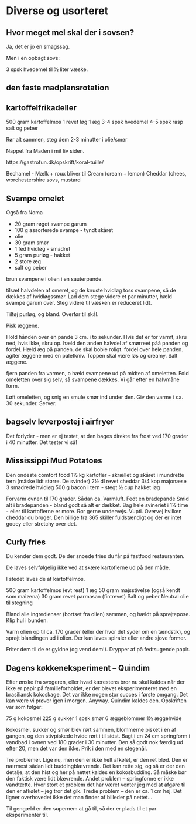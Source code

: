 # Diverse og usorteret

## Hvor meget mel skal der i sovsen?
Ja, det er jo en smagssag.

Men i en opbagt sovs:

3 spsk hvedemel til ½ liter væske.

## den faste madplansrotation


## kartoffelfrikadeller

500 gram kartoffelmos
1 revet løg
1 æg
3-4 spsk hvedemel
4-5 spsk rasp
salt og peber

Rør alt sammen, steg dem 2-3 minutter i olie/smør

Nappet fra Maden i mit liv siden. 


https://gastrofun.dk/opskrift/koral-tuille/


Bechamel - Mælk + roux
bliver til
Cream (cream + lemon)
Cheddar (chees, worchestershire sovs, mustard


## Svampe omelet

Også fra Noma

* 20 gram røget svampe garum
* 100 g assorterede svampe - tyndt skåret
* olie
* 30 gram smør
* 1 fed hvidløg - smadret
* 5 gram purløg - hakket
* 2 store æg
* salt og peber

brun svampene i olien i en sauterpande.

tilsæt halvdelen af smøret, og de knuste hvidløg
toss svampene, så de dækkes af hvidløgssmør.
Lad dem stege videre et par minutter, hæld svampe garum over. Steg videre til væsken er reduceret lidt.

Tilføj purløg, og bland. Overfør til skål.

Pisk æggene. 

Hold hånden over en pande 3 cm. i to sekunder. Hvis det er for varmt, skru ned, hvis ikke, skru op.
hæld den anden halvdel af smørreet påå panden og fordel. 
Hæld æg på panden. de skal boble roligt. fordel over hele panden. agiter æggene med en paletkniv.
Toppen skal være løs og creamy. Salt æggene.

fjern panden fra varmen, o hæld svampene ud på midten af omeletten.
Fold omeletten over sig selv, så svampene dækkes. Vi går efter en halvmåne form.

Løft omeletten, og snig en smule smør ind under den. Giv den varme i ca. 30 sekunder. Server.



## bagselv leverpostej i airfryer
Det forlyder - men er ej testet, at den bages direkte fra
frost ved 170 grader i 40 minutter.
Det tester vi så!


## Mississippi Mud Potatoes

Den ondeste comfort food
1½ kg kartofler - skrællet og skåret i mundrette tern (måske lidt større. De svinder)
2½ dl revet cheddar
3/4 kop majonæse
3 smadrede hvidløg
500 g bacon i tern - stegt
½ cup hakket løg

Forvarm ovnen til 170 grader. Sådan ca. Varmluft.
Fedt en bradepande
Smid alt i bradepanden - bland godt så alt er dækket.
Bag hele svineriet i 1½ time - eller til kartoflerne er møre.
Rør gerne undervejs.
Vupti. Overvej hvilken cheddar du bruger. Den billige fra 365 skiller 
fuldstændigt og der er intet gooey eller stretchy over det.

## Curly fries

Du kender dem godt. De der snoede fries du får på fastfood restauranten.

De laves selvfølgelig ikke ved at skære kartoflerne ud på den måde.

I stedet laves de af kartoffelmos.

500 gram kartoffelmos (evt rest)
1 æg
50 gram majsstivelse (også kendt som maizena)
30 gram revet parmasan (fintrevet)
Salt og peber
Neutral olie til stegning

Bland alle ingredienser (bortset fra olien) sammen, og hældt på sprøjtepose. Klip hul i bunden.

Varm olien op til ca. 170 grader (eller der hvor det syder om en tændstik), og sprøjt blandingen ud i olien. Der kan laves spiraler eller andre sjove former.

Friter dem til de er gyldne (og vend dem!). Drypper af på fedtsugende papir.

## Dagens køkkeneksperiment – Quindim
Efter ønske fra svogeren, eller hvad kærestens bror nu skal kaldes når der ikke er papir på familieforholdet, er der blevet eksperimenteret med en brasiliansk kokoskage. Det var ikke nogen stor succes i første omgang. Det kan være vi prøver igen i morgen. Anyway. Quindim kaldes den. Opskriften var som følger:

75 g kokosmel
225 g sukker
1 spsk smør
6 æggeblommer
1½ æggehvide

Kokosmel, sukker og smør blev rørt sammen, blommerne pisket i en af gangen, og den stivpiskede hvide rørt i til sidst. Bagt i en 24 cm springform i vandbad i ovnen ved 180 grader i 30 minutter. Den så godt nok færdig ud efter 20, men det var den ikke. Prik i den med en stegenål.

Tre problemer. Lige nu, men den er ikke helt afkølet, er den ret blød. Den er nærmest sådan lidt buddingblævrende. Det kan rette sig, og så er der den detalje, at den hist og her på nettet kaldes en kokosbudding. Så måske bør den faktisk være lidt blævrende. Andet problem – springforme er ikke vandtætte. Hvor stort et problem det har været venter jeg med at afgøre til den er afkølet – jeg tror det gik. Tredie problem – den er ca. 1 cm høj. Det ligner overhovedet ikke det man finder af billeder på nettet…

Til gengæld er den supernem at gå til, så der er plads til et par eksperimenter til.

